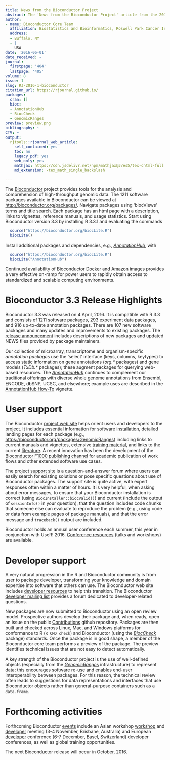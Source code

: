 ```yaml
---
title: News from the Bioconductor Project
abstract: The 'News from the Bioconductor Project' article from the 2016-1 issue.
author:
- name: Bioconductor Core Team
  affiliation: Biostatistics and Bioinformatics, Roswell Park Cancer Institute
  address:
  - Buffalo, NY
  - |
    USA
date: '2016-06-01'
date_received: ~
journal:
  firstpage: '404'
  lastpage: '405'
volume: 8
issue: 1
slug: RJ-2016-1-bioconductor
citation_url: https://rjournal.github.io/
packages:
  cran: []
  bioc:
  - AnnotationHub
  - BiocCheck
  - GenomicRanges
preview: preview.png
bibliography: ~
CTV: ~
output:
  rjtools::rjournal_web_article:
    self_contained: yes
    toc: no
    legacy_pdf: yes
    web_only: yes
    mathjax: https://cdn.jsdelivr.net/npm/mathjax@3/es5/tex-chtml-full.js
    md_extension: -tex_math_single_backslash

---
```


::: article
The [Bioconductor](http://bioconductor.org) project provides tools for
the analysis and comprehension of high-throughput genomic data. The 1211
software packages available in Bioconductor can be viewed at
<http://bioconductor.org/packages/>. Navigate packages using 'biocViews'
terms and title search. Each package has an html page with a
description, links to vignettes, reference manuals, and usage
statistics. Start using Bioconductor version 3.3 by installing R 3.3.1
and evaluating the commands

``` r
  source("https://bioconductor.org/biocLite.R")
  biocLite()
```

Install additional packages and dependencies, e.g.,
[*AnnotationHub*](https://www.bioconductor.org/packages/release/bioc/html/AnnotationHub.html),
with

``` r
  source("https://bioconductor.org/biocLite.R")
  biocLite("AnnotationHub")
```

Continued availability of Bioconductor
[Docker](http://www.bioconductor.org/help/docker/) and
[Amazon](http://www.bioconductor.org/help/bioconductor-cloud-ami/)
images provides a very effective on-ramp for power users to rapidly
obtain access to standardized and scalable computing environments.

# Bioconductor 3.3 Release Highlights

Bioconductor 3.3 was released on 4 April, 2016. It is compatible with R
3.3 and consists of 1211 software packages, 293 experiment data
packages, and 916 up-to-date annotation packages. There are 107 new
software packages and many updates and improvements to existing
packages. The [release
announcement](http://bioconductor.org/news/bioc_3_3_release/) includes
descriptions of new packages and updated NEWS files provided by package
maintainers.

Our collection of microarray, transcriptome and organism-specific
*annotation packages* use the 'select' interface (keys, columns,
keytypes) to access static information on gene annotations (*org.\**
packages) and gene models (*TxDb.\** packages); these augment packages
for querying web-based resources. The
[*AnnotationHub*](https://www.bioconductor.org/packages/release/bioc/html/AnnotationHub.html)
continues to complement our traditional offerings with diverse whole
genome annotations from Ensembl, ENCODE, dbSNP, UCSC, and elsewhere;
example uses are described in the [AnnotationHub
How-To](http://bioconductor.org/packages/devel/bioc/vignettes/AnnotationHub/inst/doc/AnnotationHub-HOWTO.html)
vignette.

# User support

The Bioconductor [project web site](https://bioconductor.org) helps
orient users and developers to the project. It includes essential
information for software
[installation](http://bioconductor.org/install/), detailed landing pages
for each package (e.g.,
<https://bioconductor.org/packages/GenomicRanges>) including links to
current manuals and vignettes, extensive [training
material](http://bioconductor.org/help/course-materials/), and links to
the current [literature](http://bioconductor.org/help/publications/). A
recent innovation has been the development of the [Bioconductor F1000
publishing channel](http://f1000research.com/channels/bioconductor) for
academic publication of work flows and other extended software use
cases.

The project [support site](https://support.bioconductor.org) is a
question-and-answer forum where users can easily search for existing
solutions or pose specific questions about use of Bioconductor packages.
The support site is quite active, with expert responses often within a
matter of hours. It is very helpful, when asking about error messages,
to ensure that your Bioconductor installation is correct (using
`BiocInstaller::biocValid()`) and current (include the output of
`sessionInfo()` in your question), that the question includes code
chunks that someone else can evaluate to reproduce the problem (e.g.,
using code or data from example pages of package manuals), and that the
error message and `traceback()` output are included.

Bioconductor holds an annual user conference each summer, this year in
conjunction with UseR! 2016. [Conference
resources](http://bioconductor.org/help/course-materials/2016/BioC2016/)
(talks and workshops) are available.

# Developer support

A very natural progression in the R and Bioconductor community is from
user to package developer, transforming your knowledge and domain
expertise into software that others can use. The Bioconductor web site
includes [developer resources](http://bioconductor.org/developers/) to
help this transition. The Bioconductor [developer mailing
list](https://stat.ethz.ch/mailman/listinfo/bioc-devel) provides a forum
dedicated to developer-related questions.

New packages are now submitted to Bioconductor using an open review
model. Prospective authors develop their package and, when ready, open
an issue on the public
[Contributions](https://github.com/Bioconductor/Contributions) github
repository. Packages are then built and checked across Linux, Mac, and
Windows platforms for conformance to R (`R CMD check`) and Bioconductor
(using the
[*BiocCheck*](https://www.bioconductor.org/packages/release/bioc/html/BiocCheck.html)
package) standards. Once the package is in good shape, a member of the
Bioconductor core team performs a preview of the package. The preview
identifies technical issues that are not easy to detect automatically.

A key strength of the Bioconductor project is the use of well-defined
objects (especially from the
[*GenomicRanges*](https://www.bioconductor.org/packages/release/bioc/html/GenomicRanges.html)
infrastructure) to represent data; this encourages software re-use and
enables end-user interoperability between packages. For this reason, the
technical review often leads to suggestions for data representations and
interfaces that use Bioconductor objects rather than general-purpose
containers such as a `data.frame`.

# Forthcoming activities

Forthcoming Bioconductor [events](http://bioconductor.org/help/events/)
include an Asian workshop
[workshop](http://www.abacbs.org/biocasia2016workshop) and
[developer](http://www.abacbs.org/biocasia2016) meeting (3-4 November,
Brisbane, Australia) and European
[developer](http://scicore.ch/events/eurobioc2016/) conference (6-7
December, Basel, Switzerland) developer conferences, as well as global
training opportunities.

The next Bioconductor release will occur in October, 2016.
:::
